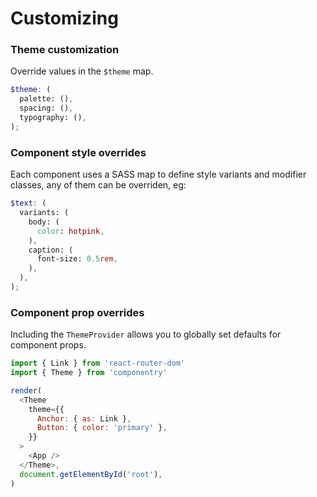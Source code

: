 # Customizing

### Theme customization

Override values in the `$theme` map.

```scss
$theme: (
  palette: (),
  spacing: (),
  typography: (),
);
```

### Component style overrides

Each component uses a SASS map to define style variants and modifier classes, any of them
can be overriden, eg:

```scss
$text: (
  variants: (
    body: (
      color: hotpink,
    ),
    caption: (
      font-size: 0.5rem,
    ),
  ),
);
```

### Component prop overrides

Including the `ThemeProvider` allows you to globally set defaults for component props.

```javascript
import { Link } from 'react-router-dom'
import { Theme } from 'componentry'

render(
  <Theme
    theme={{
      Anchor: { as: Link },
      Button: { color: 'primary' },
    }}
  >
    <App />
  </Theme>,
  document.getElementById('root'),
)
```
